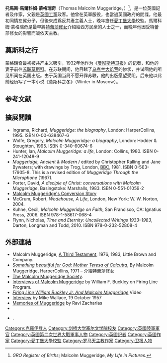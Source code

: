 {{Infobox person
| name = Malcolm Muggeridge
| image =
| imagesize =
| caption = 
| pseudonym =
|birth_name= Thomas Malcolm Muggeridge
| birth_date = {{birth date|1903|03|24|df=y}}
| birth_place = 英國[[薩里郡|薩里郡]][[桑德斯特德|桑德斯特德]]
| death_date = {{death date and age|1990|11|14|1903|03|24|df=y}}
| death_place = 英國[[東薩塞克斯郡|東薩塞克斯郡]][[罗伯茨布里奇|罗伯茨布里奇]]
| occupation = 記者/作家
| nationality = 英國
| religion =  [[天主教|天主教]]，原為[[聖公宗|聖公宗]]
|alma_mater = [[剑桥大学塞尔文学院|剑桥大学塞尔文学院]]}}

'''托馬斯·馬爾科姆·蒙格瑞奇'''（Thomas Malcolm Muggeridge，{{bd|1903年|3月24日|1990年|11月14日}}）<ref>''GRO Register of Births''; Malcolm Muggeridge, ''My Life in Pictures''.</ref>，是一位英國記者及作家，父親是[[英國工黨|英國工黨]]政客。他曾在英軍服役，也當過英國政府的間諜。他最初同情左翼分子，但後來成爲反共產主義人士，晚年擔任[[愛丁堡大學|愛丁堡大學]]校監。馬爾科姆·蒙格瑞奇是最早將[[特蕾莎修女|特蕾莎修女]]介紹給西方民衆的人士之一，而晚年他因受特蕾莎修女的影響而皈依天主教。

==莫斯科之行==
蒙格瑞奇最初被共产主义吸引，1932年他作为《[[曼彻斯特卫报|曼彻斯特卫报]]》的记者，和他的妻子前往[[苏联|苏联]][[莫斯科|莫斯科]]。在苏联期间，他目睹了[[乌克兰大饥荒|乌克兰大饥荒]]的惨状，并试图他的所见所闻在英国出版。由于英国当局不愿开罪苏联，他的出版愿望受阻。后来他以此前经历写了一本小说《莫斯科之冬》（Winter in Moscow）。

==参考文献==
{{reflist}}

==擴展閲讀 ==
* Ingrams, Richard, ''Muggeridge: the biography'', London: HarperCollins, 1995. ISBN 0-00-638467-6
* Wolfe, Gregory, ''Malcolm Muggeridge: a biography'', London: Hodder & Stoughton, 1995. ISBN 0-340-60674-6
* Hunter, Ian, ''Malcolm Muggeridge: a life'', London: Collins, 1980. ISBN 0-241-12048-9
* ''Muggeridge, Ancient & Modern'' / edited by Christopher Ralling and Jane Bywaters; with drawings by Trog, London, [[BBC|BBC]], 1981. ISBN 0-563-17905-8. This is a revised edition of ''Muggeridge Through the Microphone'' (1967).
* Porter, David, ''A disciple of Christ: conversations with Malcolm Muggeridge'', Basingstoke: Marshalls, 1983. ISBN 0-551-01059-2
* [http://socrates58.blogspot.com/2006/01/malcolm-muggeridges-conversion-story.html Malcolm Muggeridge's Conversion Story]
* McCrum, Robert, ''Wodehouse, A Life'', London, New York: W. W. Norton, 2004.
* Kuhne, Cecil, ''Malcolm Muggeridge on Faith'', San Francisco, CA: Ignatius Press, 2006. ISBN 978-1-58617-068-4
* Flynn, Nicholas, ''Time and Eternity: Uncollected Writings 1933–1983'', Darton, Longman and Todd, 2010. ISBN 978-0-232-52808-4

==外部連結==
{{wikiquote}}
* Malcolm Muggeridge, [http://www.plough.com/ebooks/thirdtestament.html A Third Testament], 1976, 1983, Little Brown and Company.
* [http://books.google.com/books?id=irO7hAQLmsMC&printsec=frontcover&dq=malcolm+muggeridge&hl=en&ei=LtjiTbr1Oc_3gAe3u9TABg&sa=X&oi=book_result&ct=result&resnum=10&ved=0CFkQ6AEwCQ#v=onepage&q&f=false ''Something beautiful for God: Mother Teresa of Calcutta''], By Malcolm Muggeridge, HarperCollins, 1971 – 介紹特蕾莎修女
*[https://web.archive.org/web/20131024183428/http://www.malcolmmuggeridge.org/ The Malcolm Muggeridge Society].
*[https://web.archive.org/web/20130509040958/http://hoohila.stanford.edu/firingline/guests2.php?letter=M Interviews of Malcolm Muggeridge] by William F. Buckley on Firing Line Program.
*[http://www.vidoevo.com/yvideo.php?firing-line-william-buckley-jr-and-malcolm-muggeridge=&i=X19uSHF5cWuRpTGZlRkU ''Firing Line William Buckley Jr. And Malcolm Muggeridge''] Video
*[https://web.archive.org/web/20160303184813/http://www.hrc.utexas.edu/multimedia/video/2008/wallace/muggeridge_malcolm.html Interview] by Mike Wallace, 19 October 1957
*[https://web.archive.org/web/20130919005814/http://www.rzim.org/let-my-people-think-broadcasts/memories-of-muggeridge-part-1-of-2/ Memories of Muggeridge] by Ravi Zacharias
*{{cite news|url=http://www.nytimes.com/1990/11/15/obituaries/malcolm-muggeridge-writer-dies-at-87.html?sec=&spon=&pagewanted=3|title=Malcolm Muggeridge, Writer, Dies at 87|last=Krebs|first=Albin|date=15 November 1990|publisher=The New York Times|accessdate=14 April 2009|page=B19}}
*{{Citation | url = http://archon.wheaton.edu/?p=collections/controlcard&id=5 | title = Malcolm Muggeridge Papers, 1920-1990 | publisher = Wheaton College Archives & Special Collections}}.
{{S-start}}
{{s-aca}}
{{Succession box|title=愛丁堡大學校監|before=[[詹姆斯·罗伯逊·贾斯蒂|詹姆斯·罗伯逊·贾斯蒂]]|after=[[肯尼斯·阿索普|肯尼斯·阿索普]]|years=1966–1969}}
{{S-end}}

{{Authority control}}

{{DEFAULTSORT:Muggeridge, Malcolm}}
[[Category:克羅伊登人|Category:克羅伊登人]]
[[Category:剑桥大学塞尔文学院校友|Category:剑桥大学塞尔文学院校友]]
[[Category:英國陸軍軍官|Category:英國陸軍軍官]]
[[Category:英國第二次世界大戰軍事人物|Category:英國第二次世界大戰軍事人物]]
[[Category:英國記者|Category:英國記者]]
[[Category:英國作家|Category:英國作家]]
[[Category:愛丁堡大學校監|Category:愛丁堡大學校監]]
[[Category:罗马天主教作家|Category:罗马天主教作家]]
[[Category:卫报人物|Category:卫报人物]]